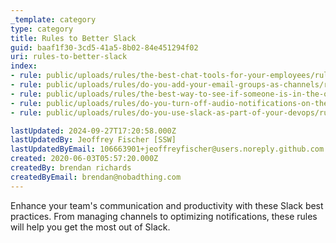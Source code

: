 ```yaml
---
_template: category
type: category
title: Rules to Better Slack
guid: baaf1f30-3cd5-41a5-8b02-84e451294f02
uri: rules-to-better-slack
index:
- rule: public/uploads/rules/the-best-chat-tools-for-your-employees/rule.mdx
- rule: public/uploads/rules/do-you-add-your-email-groups-as-channels/rule.mdx
- rule: public/uploads/rules/the-best-way-to-see-if-someone-is-in-the-office/rule.mdx
- rule: public/uploads/rules/do-you-turn-off-audio-notifications-on-the-ios-app/rule.mdx
- rule: public/uploads/rules/do-you-use-slack-as-part-of-your-devops/rule.mdx

lastUpdated: 2024-09-27T17:20:58.000Z
lastUpdatedBy: Jeoffrey Fischer [SSW]
lastUpdatedByEmail: 106663901+jeoffreyfischer@users.noreply.github.com
created: 2020-06-03T05:57:20.000Z
createdBy: brendan richards
createdByEmail: brendan@nobadthing.com
---
```


Enhance your team's communication and productivity with these Slack best practices. From managing channels to optimizing notifications, these rules will help you get the most out of Slack.

